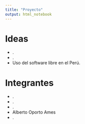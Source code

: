 ```yaml
---
title: "Proyecto"
output: html_notebook
---
```


# Ideas

- .
- .
- Uso del software libre en el Perú.

# Integrantes

- .
- .
- .
- Alberto Oporto Ames
- .
